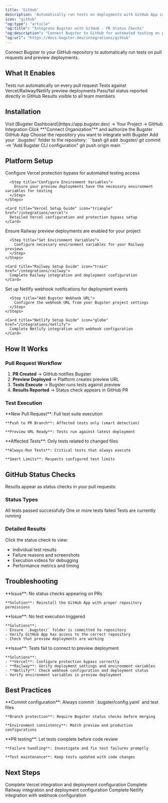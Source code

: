 ```yaml
---
title: 'GitHub'
description: 'Automatically run tests on deployments with GitHub App integration'
icon: "github"
"og:type": "article"
"og:title": "Integrate Bugster with GitHub - PR Status Checks"
"og:description": "Connect Bugster to GitHub for automated testing on pull requests with status checks, preview deployment testing, and team collaboration workflows."
"og:url": "https://docs.bugster.dev/integrations/github"
---
```



Connect Bugster to your GitHub repository to automatically run tests on pull requests and preview deployments.

## What It Enables

<CardGroup cols={2}>
  <Card title="Automated Testing" icon="robot">
    Tests run automatically on every pull request
  </Card>
  <Card title="Preview Testing" icon="eye">
    Tests against Vercel/Railway/Netlify preview deployments
  </Card>
  <Card title="PR Status Checks" icon="code-pull-request">
    Pass/fail status reported directly in GitHub
  </Card>
  <Card title="Team Visibility" icon="users">
    Results visible to all team members
  </Card>
</CardGroup>

## Installation

<Steps>
  <Step title="Access GitHub Integration">
    Visit [Bugster Dashboard](https://app.bugster.dev) → Your Project → GitHub Integration
  </Step>
  
  <Step title="Install GitHub App">
    Click **"Connect Organization"** and authorize the Bugster GitHub App
  </Step>
  
  <Step title="Select Repository">
    Choose the repository you want to integrate with Bugster
  </Step>
  
  <Step title="Commit Configuration">
    Add your `.bugster/` folder to the repository:
    ```bash
    git add .bugster/
    git commit -m "Add Bugster CLI configuration"
    git push origin main
    ```
  </Step>
</Steps>

## Platform Setup

<Tabs>
  <Tab title="Vercel" icon="triangle">
    <Steps>
      <Step title="Enable Preview Access">
        Configure Vercel protection bypass for automated testing access
      </Step>
      
      <Step title="Configure Environment Variables">
        Ensure your preview deployments have the necessary environment variables for testing
      </Step>
    </Steps>

    <Card title="Vercel Setup Guide" icon="triangle" href="/integrations/vercel">
      Detailed Vercel configuration and protection bypass setup
    </Card>
  </Tab>

  <Tab title="Railway" icon="train">
    <Steps>
      <Step title="Configure Preview Deployments">
        Ensure Railway preview deployments are enabled for your project
      </Step>
      
      <Step title="Set Environment Variables">
        Configure necessary environment variables for your Railway previews
      </Step>
    </Steps>

    <Card title="Railway Setup Guide" icon="train" href="/integrations/railway">
      Complete Railway integration and deployment configuration
    </Card>
  </Tab>

  <Tab title="Netlify" icon="globe">
    <Steps>
      <Step title="Configure Webhook Notifications">
        Set up Netlify webhook notifications for deployment events
      </Step>
      
      <Step title="Add Bugster Webhook URL">
        Configure the webhook URL from your Bugster project settings
      </Step>
    </Steps>

    <Card title="Netlify Setup Guide" icon="globe" href="/integrations/netlify">
      Complete Netlify integration with webhook configuration
    </Card>
  </Tab>
</Tabs>

## How It Works

### Pull Request Workflow

1. **PR Created** → GitHub notifies Bugster
2. **Preview Deployed** → Platform creates preview URL  
3. **Tests Execute** → Bugster runs tests against preview
4. **Results Reported** → Status check appears in GitHub PR

### Test Execution

<AccordionGroup>
  <Accordion title="Automatic Triggers" icon="zap">
    **New Pull Request**: Full test suite execution
    
    **Push to PR Branch**: Affected tests only (smart detection)
    
    **Preview URL Ready**: Tests run against latest deployment
  </Accordion>
  
  <Accordion title="Test Selection" icon="filter">
    **Affected Tests**: Only tests related to changed files
    
    **Always-Run Tests**: Critical tests that always execute
    
    **Smart Limits**: Respects configured test limits
  </Accordion>
</AccordionGroup>

## GitHub Status Checks

Results appear as status checks in your pull requests:

### Status Types

<CardGroup cols={3}>
  <Card title="Passed" icon="check" color="#green">
    All tests passed successfully
  </Card>
  <Card title="Failed" icon="x" color="#red">
    One or more tests failed
  </Card>
  <Card title="Pending" icon="clock" color="#yellow">
    Tests are currently running
  </Card>
</CardGroup>

### Detailed Results

Click the status check to view:
- Individual test results
- Failure reasons and screenshots
- Execution videos for debugging
- Performance metrics and timing

## Troubleshooting

<AccordionGroup>
  <Accordion title="GitHub App not installed">
    **Issue**: No status checks appearing on PRs
    
    **Solution**: Reinstall the GitHub App with proper repository permissions
  </Accordion>
  
  <Accordion title="Tests not running on PRs">
    **Issue**: No test execution triggered
    
    **Solutions**:
    - Ensure `.bugster/` folder is committed to repository
    - Verify GitHub App has access to the correct repository
    - Check that preview deployments are working
  </Accordion>
  
  <Accordion title="Preview URL not accessible">
    **Issue**: Tests fail to connect to preview deployment
    
    **Solutions**:
    - **Vercel**: Configure protection bypass correctly
    - **Railway**: Verify deployment settings and environment variables
    - **Netlify**: Check webhook configuration and deployment status
    - Verify environment variables in preview deployment
  </Accordion>
</AccordionGroup>

## Best Practices

<CardGroup cols={1}>
  <Card title="Repository Setup" icon="folder-open">
    **Commit configuration**: Always commit `.bugster/config.yaml` and test files
    
    **Branch protection**: Require Bugster status checks before merging
    
    **Environment consistency**: Match preview and production configurations
  </Card>
  
  <Card title="Team Workflow" icon="people-group">
    **PR testing**: Let tests complete before code review
    
    **Failure handling**: Investigate and fix test failures promptly
    
    **Test maintenance**: Keep tests updated with code changes
  </Card>
</CardGroup>

## Next Steps

<CardGroup cols={3}>
  <Card title="Vercel Setup Guide" icon="triangle" href="/integrations/vercel">
    Complete Vercel integration and deployment configuration
  </Card>

  <Card title="Railway Setup Guide" icon="train" href="/integrations/railway">
    Complete Railway integration and deployment configuration
  </Card>

  <Card title="Netlify Setup Guide" icon="globe" href="/integrations/netlify">
    Complete Netlify integration with webhook configuration
  </Card>
</CardGroup>